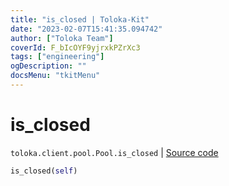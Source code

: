 ```yaml
---
title: "is_closed | Toloka-Kit"
date: "2023-02-07T15:41:35.094742"
author: ["Toloka Team"]
coverId: F_bIcOYF9yjrxkPZrXc3
tags: ["engineering"]
ogDescription: ""
docsMenu: "tkitMenu"
---
```


# is_closed
`toloka.client.pool.Pool.is_closed` | [Source code](https://github.com/Toloka/toloka-kit/blob/v1.1.3/src/client/pool/__init__.py#L251)

```python
is_closed(self)
```